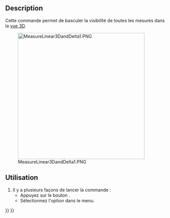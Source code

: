 <languages/>

{{Docnav/fr
|
|
|[[Path_Workbench/fr|Atelier Part]]
|IconL=
|IconR=
|IconC=Workbench_Part.svg
}}

{{VeryImportantMessage|Cette commande est obsolète, elle ne sera pas disponible dans la {{VersionPlus/fr|1.0}}.<br>Utiliser [[Image:Std_Measure.svg|24px]] [[Std_Measure/fr|Std Mesurer]] à la place.}}

{{GuiCommand/fr
|Name=Part Measure Toggle All
|Name/fr=Part Tout basculer
|MenuLocation=Mesure → Tout basculer
|Workbenches=[[Part_Workbench/fr|Part]]
|SeeAlso=[[Part_Measure_Toggle_3D/fr|Part Mesures dans la 3D]], [[Part_Measure_Toggle_Delta/fr|Part Mesures selon le repère global]]
}}

== Description ==

Cette commande permet de basculer la visibilité de toutes les mesures dans la [[3D_view/fr|vue 3D]].

[[File:MeasureLinear3DandDelta1.PNG|400px]] 

<span id="Usage"></span>
==Utilisation==

# Il y a plusieurs façons de lancer la commande :
#* Appuyez sur le bouton {{Button|[[Image:Part_Measure_Toggle_All.svg|16px]] [[Part_Measure_Toggle_All/fr|Tout basculer]]}}.
#* Sélectionnez l'option {{MenuCommand|Mesure → [[Image:Part_Measure_Toggle_All.svg|16px]] Tout basculer}} dans le menu.


{{Docnav/fr
|
|
|[[Path_Workbench/fr|Atelier Part]]
|IconL=
|IconR=
|IconC=Workbench_Part.svg
}}

{{Part Tools navi{{#translation:}}}}
{{Userdocnavi{{#translation:}}}}